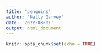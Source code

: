 ```yaml
---
title: "penguins"
author: "Kelly Garvey"
date: '2022-08-02'
output: html_document
---
```


```r
knitr::opts_chunk$set(echo = TRUE)
```

